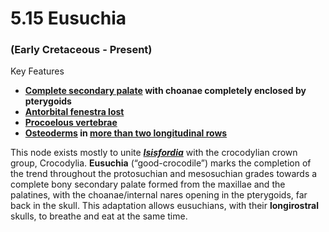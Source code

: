 # 5.15 Eusuchia


### (Early Cretaceous - Present)

Key Features



*   **[Complete secondary palate](#347_alligatorsinensiscranium) with choanae completely enclosed by pterygoids**
*   **[Antorbital fenestra lost](#347_alligatorsinensiscranium)**
*   **[Procoelous vertebrae](#10_alligatormississipiensisprocoelous)**
*   **[Osteoderms](#91_crocodylusrhombiferosteoderm) in [more than two longitudinal rows](#362_crocodyluswhole)**

This node exists mostly to unite **_[Isisfordia](#361_isisfordiaduncaniskull)_** with the crocodylian crown group, Crocodylia. **Eusuchia** (“good-crocodile”) marks the completion of the trend throughout the protosuchian and mesosuchian grades towards a complete bony secondary palate formed from the maxillae and the palatines, with the choanae/internal nares opening in the pterygoids, far back in the skull. This adaptation allows eusuchians, with their **longirostral** skulls, to breathe and eat at the same time.
